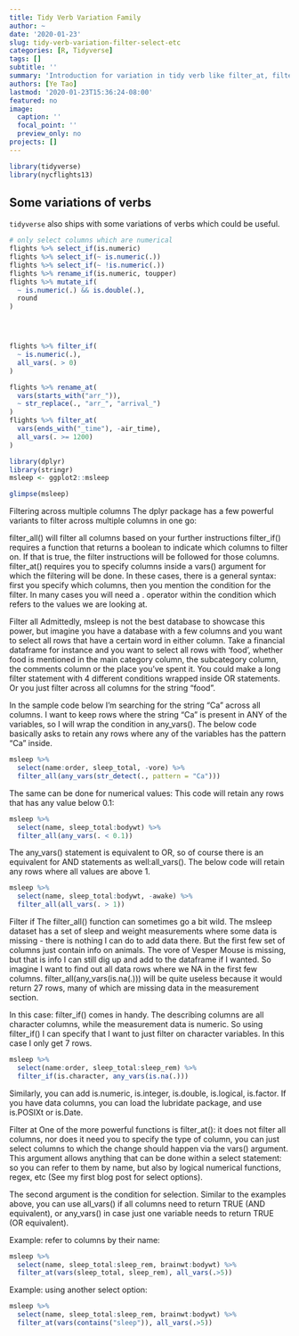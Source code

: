 ```yaml
---
title: Tidy Verb Variation Family
author: ~
date: '2020-01-23'
slug: tidy-verb-variation-filter-select-etc
categories: [R, Tidyverse]
tags: []
subtitle: ''
summary: 'Introduction for variation in tidy verb like filter_at, filter_all, select_if, rename_at etc'
authors: [Ye Tao]
lastmod: '2020-01-23T15:36:24-08:00'
featured: no
image:
  caption: ''
  focal_point: ''
  preview_only: no
projects: []
---
```


```r
library(tidyverse)
library(nycflights13)
```


## Some variations of verbs

`tidyverse` also ships with some variations of verbs which could be useful.

```r
# only select columns which are numerical
flights %>% select_if(is.numeric)
flights %>% select_if(~ is.numeric(.))
flights %>% select_if(~ !is.numeric(.))
flights %>% rename_if(is.numeric, toupper)
flights %>% mutate_if(
  ~ is.numeric(.) && is.double(.),
  round
)




flights %>% filter_if(
  ~ is.numeric(.),
  all_vars(. > 0)
)
```

```r
flights %>% rename_at(
  vars(starts_with("arr_")),
  ~ str_replace(., "arr_", "arrival_")
)
flights %>% filter_at(
  vars(ends_with("_time"), -air_time),
  all_vars(. >= 1200)
)
```


```r
library(dplyr)
library(stringr)
msleep <- ggplot2::msleep

glimpse(msleep)
```




Filtering across multiple columns
The dplyr package has a few powerful variants to filter across multiple columns in one go:

filter_all() will filter all columns based on your further instructions
filter_if() requires a function that returns a boolean to indicate which columns to filter on. If that is true, the filter instructions will be followed for those columns.
filter_at() requires you to specify columns inside a vars() argument for which the filtering will be done.
In these cases, there is a general syntax: first you specify which columns, then you mention the condition for the filter. In many cases you will need a . operator within the condition which refers to the values we are looking at.

Filter all
Admittedly, msleep is not the best database to showcase this power, but imagine you have a database with a few columns and you want to select all rows that have a certain word in either column. Take a financial dataframe for instance and you want to select all rows with ‘food’, whether food is mentioned in the main category column, the subcategory column, the comments column or the place you’ve spent it.
You could make a long filter statement with 4 different conditions wrapped inside OR statements. Or you just filter across all columns for the string “food”.

In the sample code below I’m searching for the string “Ca” across all columns. I want to keep rows where the string “Ca” is present in ANY of the variables, so I will wrap the condition in any_vars().
The below code basically asks to retain any rows where any of the variables has the pattern “Ca” inside.




```r
msleep %>% 
  select(name:order, sleep_total, -vore) %>% 
  filter_all(any_vars(str_detect(., pattern = "Ca")))

```
The same can be done for numerical values: This code will retain any rows that has any value below 0.1:



```r
msleep %>%  
  select(name, sleep_total:bodywt) %>% 
  filter_all(any_vars(. < 0.1))
```
The any_vars() statement is equivalent to OR, so of course there is an equivalent for AND statements as well:all_vars(). The below code will retain any rows where all values are above 1.


```r
msleep %>%  
  select(name, sleep_total:bodywt, -awake) %>% 
  filter_all(all_vars(. > 1))
```



Filter if
The filter_all() function can sometimes go a bit wild. The msleep dataset has a set of sleep and weight measurements where some data is missing - there is nothing I can do to add data there. But the first few set of columns just contain info on animals. The vore of Vesper Mouse is missing, but that is info I can still dig up and add to the dataframe if I wanted.
So imagine I want to find out all data rows where we NA in the first few columns. filter_all(any_vars(is.na(.))) will be quite useless because it would return 27 rows, many of which are missing data in the measurement section.

In this case: filter_if() comes in handy. The describing columns are all character columns, while the measurement data is numeric. So using filter_if() I can specify that I want to just filter on character variables. In this case I only get 7 rows.


```r
msleep %>% 
  select(name:order, sleep_total:sleep_rem) %>% 
  filter_if(is.character, any_vars(is.na(.)))
```

Similarly, you can add is.numeric, is.integer, is.double, is.logical, is.factor. If you have data columns, you can load the lubridate package, and use is.POSIXt or is.Date.



Filter at
One of the more powerful functions is filter_at(): it does not filter all columns, nor does it need you to specify the type of column, you can just select columns to which the change should happen via the vars() argument. This argument allows anything that can be done within a select statement: so you can refer to them by name, but also by logical numerical functions, regex, etc (See my first blog post for select options).

The second argument is the condition for selection. Similar to the examples above, you can use all_vars() if all columns need to return TRUE (AND equivalent), or any_vars() in case just one variable needs to return TRUE (OR equivalent).

Example: refer to columns by their name:


```r
msleep %>% 
  select(name, sleep_total:sleep_rem, brainwt:bodywt) %>% 
  filter_at(vars(sleep_total, sleep_rem), all_vars(.>5))
```

Example: using another select option:
```r
msleep %>% 
  select(name, sleep_total:sleep_rem, brainwt:bodywt) %>% 
  filter_at(vars(contains("sleep")), all_vars(.>5))
```



























